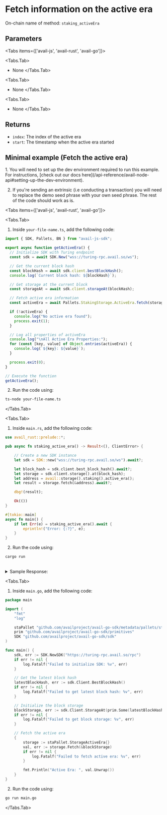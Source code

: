 
# Fetch information on the active era

On-chain name of method: `staking_activeEra`

## Parameters

<Tabs items={['avail-js', 'avail-rust', 'avail-go']}>

<Tabs.Tab>
- None
</Tabs.Tab>

<Tabs.Tab>
- None
</Tabs.Tab>

<Tabs.Tab>
- None
</Tabs.Tab>

</Tabs>

## Returns

- `index`: The index of the active era
- `start`: The timestamp when the active era started

## Minimal example (Fetch the active era)

<Callout type="info">
1. You will need to set up the dev environment required to run this example. 
For instructions, [check out our docs here](/api-reference/avail-node-api#setting-up-the-dev-environment).

2. If you're sending an extrinsic (i.e conducting a transaction) you will need to replace the demo seed phrase with your own seed phrase.
The rest of the code should work as is.
</Callout>

<Tabs items={['avail-js', 'avail-rust', 'avail-go']}>

<Tabs.Tab>

1. Inside `your-file-name.ts`, add the following code:

```typescript showLineNumbers filename="avail-js"
import { SDK, Pallets, BN } from "avail-js-sdk";

export async function getActiveEra() {
  // Initialize SDK with Turing endpoint
  const sdk = await SDK.New("wss://turing-rpc.avail.so/ws");

  // Get the current block hash
  const blockHash = await sdk.client.bestBlockHash();
  console.log(`Current block hash: ${blockHash}`);

  // Get storage at the current block
  const storageAt = await sdk.client.storageAt(blockHash);

  // Fetch active era information
  const activeEra = await Pallets.StakingStorage.ActiveEra.fetch(storageAt);

  if (!activeEra) {
    console.log("No active era found");
    process.exit(1);
  }

  // Log all properties of activeEra
  console.log("\nAll Active Era Properties:");
  for (const [key, value] of Object.entries(activeEra)) {
    console.log(`${key}: ${value}`);
  }

  process.exit(0);
}

// Execute the function
getActiveEra();
```

2. Run the code using:

```bash filename="terminal"
ts-node your-file-name.ts
```

</Tabs.Tab>

<Tabs.Tab>

1. Inside `main.rs`, add the following code:

```rust showLineNumbers filename="avail-rust" showLineNumbers filename="avail-rust"
use avail_rust::prelude::*;

pub async fn staking_active_era() -> Result<(), ClientError> {

    // Create a new SDK instance
    let sdk = SDK::new("wss://turing-rpc.avail.so/ws").await?;

    let block_hash = sdk.client.best_block_hash().await?;
    let storage = sdk.client.storage().at(block_hash);
    let address = avail::storage().staking().active_era();
    let result = storage.fetch(&address).await?;

    dbg!(result);

    Ok(())
}

#[tokio::main]
async fn main() {
    if let Err(e) = staking_active_era().await {
        eprintln!("Error: {:?}", e);
    }
}
```

2. Run the code using:

```bash filename="terminal"
cargo run
```

<br/>
<details className="border p-3 rounded-md bg-[#EFF6FF]">
<summary>Sample Response:</summary>
```json
result = Some(
    ActiveEraInfo {
        index: 174,
        start: Some(
            1726523440000,
        ),
    },
)
```
</details>
</Tabs.Tab>

<Tabs.Tab>

1. Inside `main.go`, add the following code:

```go showLineNumbers filename="avail-go"
package main

import (
	"fmt"
	"log"

	staPallet "github.com/availproject/avail-go-sdk/metadata/pallets/staking"
	prim "github.com/availproject/avail-go-sdk/primitives"
	SDK "github.com/availproject/avail-go-sdk/sdk"
)

func main() {
	sdk, err := SDK.NewSDK("https://turing-rpc.avail.so/rpc")
	if err != nil {
		log.Fatalf("Failed to initialize SDK: %v", err)
	}

	// Get the latest block hash
	latestBlockHash, err := sdk.Client.BestBlockHash()
	if err != nil {
		log.Fatalf("Failed to get latest block hash: %v", err)
	}

	// Initialize the block storage
	blockStorage, err := sdk.Client.StorageAt(prim.Some(latestBlockHash))
	if err != nil {
		log.Fatalf("Failed to get block storage: %v", err)
	}

	// Fetch the active era
	{
		storage := staPallet.StorageActiveEra{}
		val, err := storage.Fetch(&blockStorage)
		if err != nil {
			log.Fatalf("Failed to fetch active era: %v", err)
		}

		fmt.Println("Active Era: ", val.Unwrap())
	}
}
```

2. Run the code using:

```bash filename="terminal"
go run main.go
```

</Tabs.Tab>
</Tabs>
